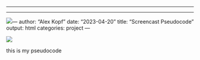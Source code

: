 ------------------------------------------------------------------------

------------------------------------------------------------------------

[![](images/Pseudocode1.jpg)](https://github.com/unl-2024-stat251/screencast-akopf2/blob/main/Pseudocode1.jpg)--- author: "Alex Kopf" date: "2023-04-20" title: "Screencast Pseudocode" output: html categories: project ---

[![](images/pseudocode2.jpg)](https://github.com/unl-2024-stat251/screencast-akopf2/blob/main/pseudocode2.jpg)

this is my pseudocode
